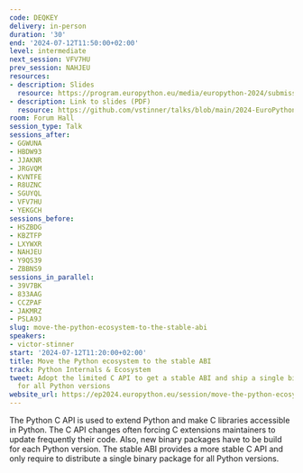 ```yaml
---
code: DEQKEY
delivery: in-person
duration: '30'
end: '2024-07-12T11:50:00+02:00'
level: intermediate
next_session: VFV7HU
prev_session: NAHJEU
resources:
- description: Slides
  resource: https://program.europython.eu/media/europython-2024/submissions/DEQKEY/resources/c-api_VcIYosD.pdf
- description: Link to slides (PDF)
  resource: https://github.com/vstinner/talks/blob/main/2024-EuroPython/c-api.pdf
room: Forum Hall
session_type: Talk
sessions_after:
- GGWUNA
- HBDW93
- JJAKNR
- JRGVQM
- KVNTFE
- R8UZNC
- SGUYQL
- VFV7HU
- YEKGCH
sessions_before:
- HSZBDG
- KBZTFP
- LXYWXR
- NAHJEU
- Y9QS39
- ZBBNS9
sessions_in_parallel:
- 39V7BK
- 833AAG
- CCZPAF
- JAKMRZ
- PSLA9J
slug: move-the-python-ecosystem-to-the-stable-abi
speakers:
- victor-stinner
start: '2024-07-12T11:20:00+02:00'
title: Move the Python ecosystem to the stable ABI
track: Python Internals & Ecosystem
tweet: Adopt the limited C API to get a stable ABI and ship a single binary package
  for all Python versions
website_url: https://ep2024.europython.eu/session/move-the-python-ecosystem-to-the-stable-abi
---
```


The Python C API is used to extend Python and make C libraries accessible in Python. The C API changes often forcing C extensions maintainers to update frequently their code. Also, new binary packages have to be build for each Python version. The stable ABI provides a more stable C API and only require to distribute a single binary package for all Python versions.
